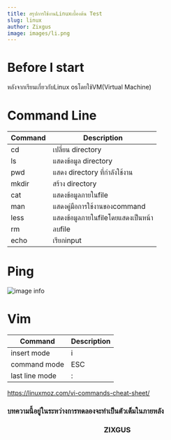 ```yaml
---
title: สรุปการใช้งานLinuxเบื้องต้น Test
slug: linux
author: Zixgus
image: images/li.png
---
```

# Before I start

หลังจากเรียนเกี่ยวกับLinux osโดยใช้VM(Virtual Machine)

# Command Line

| Command | Description |
| ----------- | ----------- |
| cd          | เปลี่ยน directory |
| ls | แสดงข้อมูล directory |
| pwd | แสดง directory ที่กำลังใช้งาน|
| mkdir | สร้าง directory |
| cat | แสดงข้อมูลภายในfile |
| man| แสดงคู่มือการใช้งานของcommand |
| less |  แสดงข้อมูลภายในfileโดยแสดงเป็นหน้า |
| rm | ลบfile |
| echo | เรียกinput |

# Ping
![image info](images/ping.png)
# Vim
| Command | Description |
| ----------- | ----------- |
| insert mode       | i |
| command mode| ESC |
| last line mode | : |
https://linuxmoz.com/vi-commands-cheat-sheet/



### บทความนี้อยู่ในระหว่างการทดลองจะทำเป็นตัวเต็มในภายหลัง
<div style={{ padding: '20px', backgroundColor: 'green' }}>
  <h3><center>ZIXGUS</center></h3>
</div>

